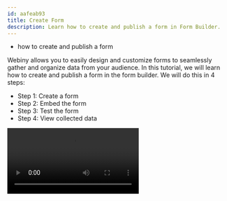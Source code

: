 ```yaml
---
id: aafeab93
title: Create Form
description: Learn how to create and publish a form in Form Builder.
---
```



<Alert type="success" title="WHAT YOU'LL LEARN">

- how to create and publish a form

</Alert>

Webiny allows you to easily design and customize forms to seamlessly gather and organize data from your audience. In this tutorial, we will learn how to create and publish a form in the form builder. We will do this in 4 steps:

- Step 1: Create a form
- Step 2: Embed the form
- Step 3: Test the form
- Step 4: View collected data

<Video src={createForm} controls={true} />

## Step 1: Create a Form

1. From the **Side Menu**, click **Form Builder** > **FORMS** > **Forms**.

   ✔️ The **Forms** screen opens.

2. Click **+ NEW FORM**.

   ✔️ The **New form** screen opens.

3. In the textbox, type **Contact Form**.

4. Click **+ CREATE**.

   ✔️ The form builder opens.

5. Under the **Form Element** section, click **CONTACT INFORMATION**.

   ✔️ The **CONTACT INFORMATION** accordion opens containing commonly used form fields.

6. Drag and Drop the following fields into the form-fields-area (marked with the message **Drop your first field here**) inside the **EDIT** tab:

   a. **FIRST NAME**

   b. **LAST NAME**

   c. **EMAIL**

7. Drag and Drop the **CUSTOM FIELD** into the form-fields-area.

   ✔️ The **Field Settings** screen opens.

   a. Click **Long Text**.

   ✔️ **GENERAL** tab opens.

   b. In the **Label** textbox, type **Message**.

8. Click **PUBLISH**.

   ✔️ The **Forms** screen opens with the message "Your form was published successfully!".

## Step 2: Embed the Form

To use a form, you need to embed it into a page. In this step, we we will embed the form into a page using the Page Builder. If you are not familiar with how to create a page, please follow the [Create Page](/docs/{version}/user-guides/page-builder/essentials/create-page) tutorial.

1. From the **Side Menu**, click **Page Builder** > **PAGES** > **Pages**.

   ✔️ The **Pages** screen opens.

2. Add a new page.

3. Update the title of the page to **Contact Us**.

4. Add an empty block to the page.

5. Click the **ADD ELEMENT** icon.

   ✔️ The elements menu opens.

6. Click **Form**.

   ✔️ The **Form** elements accordion opens.

7. Drag and drop the **FORM** element inside the block.

   ✔️ The **ELEMENT** tab of the **FORM** element opens.

8. In the **Form** dropdown, select **Contact Form**.

   ✔️ The **Revision** dropdown appears.

9. In the **Revision** tab, click **Latest published revision**.

10. Click **Save**.

    ✔️ The **Contact Form** appears in the page editor.

11. Click **PUBLISH**.

    ✔️ The **Pages** screen opens with the message "Your page was published successfully!".

## Step 3: Test the Form

1. On the **Pages** screen, click the **Contact Us** list item in the list of pages.

   ✔️ The **PAGE PREVIEW** tab opens.

2. Click the **kebab menu** icon ( ⁝ ) on the top right of the page.

   ✔️ Menu opens with the options **View** and **Set as homepage**.

3. Click **View**.

   ✔️ The **Contact Us** page opens.

4. In the **First name** textbox, type _your name_ (e.g. **John**).

5. In the **Last name** textbox, type _your name_ (e.g. **Doe**).

6. In the **Email** textbox, type _your email_ (e.g. **johndoe@example.com**).

7. In the **Message** textbox, type _your message_ (e.g. **Testing the form.**).

8. Click **SUBMIT**.

   ✔️ The success message appears.

## Step 4: View Collected data

1. From the **Side Menu**, click **Form Builder** > **FORMS** > **Forms**.

   ✔️ The **Forms** screen opens.

2. Click **Contact Form** list item in the list of forms.

   ✔️ The **FORM PREVIEW** tab opens.

3. Click the **SUBMISSIONS** tab.

   ✔️ The **SUBMISSIONS** tab opens.

4. Click the **REFRESH DATA** icon.

You will see the collected data in the **SUBMISSIONS** tab of the form.

**Note**: In the **TRIGGERS** tab inside the form editor, you can set the action that should be taken after the submission of a form. Two actions are available:

- **Redirect**: Sends the user to a specific URL after the successful submission of a form.

- **Webhook**: Makes a POST HTTP request to a specific URL after the successful submission of a form.
